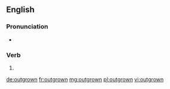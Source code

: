 ==English==

===Pronunciation===
* {{IPA|/ˈaʊtɡɹɔʊn/|lang=en}}

===Verb===
{{head|en}}

# {{past participle of|outgrow|lang=en}}

[[de:outgrown]]
[[fr:outgrown]]
[[mg:outgrown]]
[[pl:outgrown]]
[[vi:outgrown]]